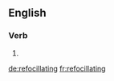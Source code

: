 ==English==

===Verb===
{{head|en}}

# {{present participle of|refocillate|lang=en}}

[[de:refocillating]]
[[fr:refocillating]]